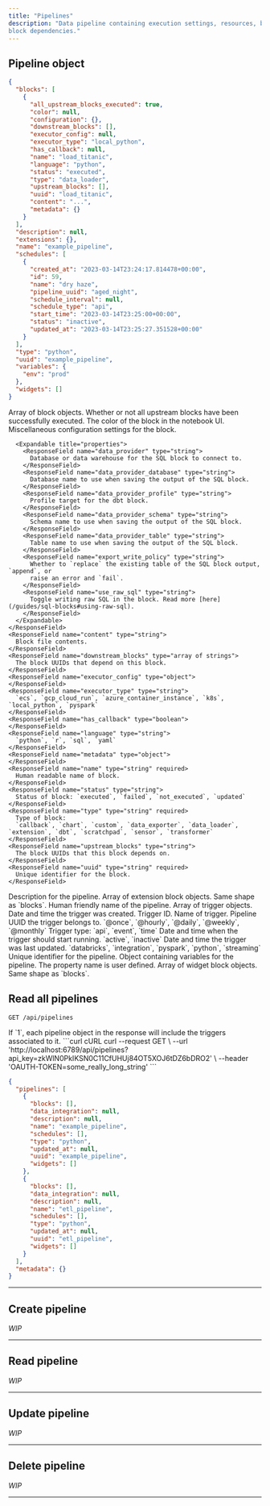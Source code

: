 ```yaml
---
title: "Pipelines"
description: "Data pipeline containing execution settings, resources, block information, and
block dependencies."
---
```


## Pipeline object


```json
{
  "blocks": [
    {
      "all_upstream_blocks_executed": true,
      "color": null,
      "configuration": {},
      "downstream_blocks": [],
      "executor_config": null,
      "executor_type": "local_python",
      "has_callback": null,
      "name": "load_titanic",
      "language": "python",
      "status": "executed",
      "type": "data_loader",
      "upstream_blocks": [],
      "uuid": "load_titanic",
      "content": "...",
      "metadata": {}
    }
  ],
  "description": null,
  "extensions": {},
  "name": "example_pipeline",
  "schedules": [
    {
      "created_at": "2023-03-14T23:24:17.814478+00:00",
      "id": 59,
      "name": "dry haze",
      "pipeline_uuid": "aged_night",
      "schedule_interval": null,
      "schedule_type": "api",
      "start_time": "2023-03-14T23:25:00+00:00",
      "status": "inactive",
      "updated_at": "2023-03-14T23:25:27.351528+00:00"
    }
  ],
  "type": "python",
  "uuid": "example_pipeline",
  "variables": {
    "env": "prod"
  },
  "widgets": []
}
```

<ResponseField name="blocks" type="array of objects">
  Array of block objects.

  <Expandable title="properties">
    <ResponseField name="all_upstream_blocks_executed" type="boolean">
      Whether or not all upstream blocks have been successfully executed.
    </ResponseField>
    <ResponseField name="color" type="string">
      The color of the block in the notebook UI.
    </ResponseField>
    <ResponseField name="configuration" type="object">
      Miscellaneous configuration settings for the block.

      <Expandable title="properties">
        <ResponseField name="data_provider" type="string">
          Database or data warehouse for the SQL block to connect to.
        </ResponseField>
        <ResponseField name="data_provider_database" type="string">
          Database name to use when saving the output of the SQL block.
        </ResponseField>
        <ResponseField name="data_provider_profile" type="string">
          Profile target for the dbt block.
        </ResponseField>
        <ResponseField name="data_provider_schema" type="string">
          Schema name to use when saving the output of the SQL block.
        </ResponseField>
        <ResponseField name="data_provider_table" type="string">
          Table name to use when saving the output of the SQL block.
        </ResponseField>
        <ResponseField name="export_write_policy" type="string">
          Whether to `replace` the existing table of the SQL block output, `append`, or
          raise an error and `fail`.
        </ResponseField>
        <ResponseField name="use_raw_sql" type="string">
          Toggle writing raw SQL in the block. Read more [here](/guides/sql-blocks#using-raw-sql).
        </ResponseField>
      </Expandable>
    </ResponseField>
    <ResponseField name="content" type="string">
      Block file contents.
    </ResponseField>
    <ResponseField name="downstream_blocks" type="array of strings">
      The block UUIDs that depend on this block.
    </ResponseField>
    <ResponseField name="executor_config" type="object">
    </ResponseField>
    <ResponseField name="executor_type" type="string">
      `ecs`, `gcp_cloud_run`, `azure_container_instance`, `k8s`, `local_python`, `pyspark`
    </ResponseField>
    <ResponseField name="has_callback" type="boolean">
    </ResponseField>
    <ResponseField name="language" type="string">
      `python`, `r`, `sql`, `yaml`
    </ResponseField>
    <ResponseField name="metadata" type="object">
    </ResponseField>
    <ResponseField name="name" type="string" required>
      Human readable name of block.
    </ResponseField>
    <ResponseField name="status" type="string">
      Status of block: `executed`, `failed`, `not_executed`, `updated`
    </ResponseField>
    <ResponseField name="type" type="string" required>
      Type of block:
      `callback`, `chart`, `custom`, `data_exporter`, `data_loader`, `extension`, `dbt`, `scratchpad`, `sensor`, `transformer`
    </ResponseField>
    <ResponseField name="upstream_blocks" type="string">
      The block UUIDs that this block depends on.
    </ResponseField>
    <ResponseField name="uuid" type="string" required>
      Unique identifier for the block.
    </ResponseField>
  </Expandable>
</ResponseField>

<ResponseField name="description" type="string">
  Description for the pipeline.
</ResponseField>

<ResponseField name="extensions" type="array of objects">
  Array of extension block objects. Same shape as `blocks`.
</ResponseField>

<ResponseField name="name" type="string" required>
  Human friendly name of the pipeline.
</ResponseField>

<ResponseField name="schedules" type="array of objects" required>
  Array of trigger objects.

  <Expandable title="properties">
    <ResponseField name="created_at" type="string" required>
      Date and time the trigger was created.
    </ResponseField>
    <ResponseField name="id" type="integer" required>
      Trigger ID.
    </ResponseField>
    <ResponseField name="name" type="string" required>
      Name of trigger.
    </ResponseField>
    <ResponseField name="pipeline_uuid" type="string" required>
      Pipeline UUID the trigger belongs to.
    </ResponseField>
    <ResponseField name="schedule_interval" type="string">
      `@once`, `@hourly`, `@daily`, `@weekly`, `@monthly`
    </ResponseField>
    <ResponseField name="schedule_type" type="string" required>
      Trigger type: `api`, `event`, `time`
    </ResponseField>
    <ResponseField name="start_time" type="datetime">
      Date and time when the trigger should start running.
    </ResponseField>
    <ResponseField name="status" type="string" required>
      `active`, `inactive`
    </ResponseField>
    <ResponseField name="updated_at" type="datetime" required>
      Date and time the trigger was last updated.
    </ResponseField>
  </Expandable>
</ResponseField>

<ResponseField name="type" type="string" required>
  `databricks`, `integration`, `pyspark`, `python`, `streaming`
</ResponseField>

<ResponseField name="uuid" type="string" required>
  Unique identifier for the pipeline.
</ResponseField>

<ResponseField name="variables" type="object">
  Object containing variables for the pipeline.

  <Expandable title="properties" defaultOpen="true">
    <ResponseField name="[key]" type="string">
      The property name is user defined.
    </ResponseField>
  </Expandable>
</ResponseField>

<ResponseField name="widgets" type="array of objects">
  Array of widget block objects. Same shape as `blocks`.
</ResponseField>

## Read all pipelines

`GET /api/pipelines`

<ParamField query="include_schedules" type="integer">
  If `1`, each pipeline object in the response will include the triggers associated to it.
</ParamField>

<CodeGroup>
```curl cURL
curl --request GET \
  --url 'http://localhost:6789/api/pipelines?api_key=zkWlN0PkIKSN0C11CfUHUj84OT5XOJ6tDZ6bDRO2' \
  --header 'OAUTH-TOKEN=some_really_long_string'
```
</CodeGroup>

```json
{
  "pipelines": [
    {
      "blocks": [],
      "data_integration": null,
      "description": null,
      "name": "example_pipeline",
      "schedules": [],
      "type": "python",
      "updated_at": null,
      "uuid": "example_pipeline",
      "widgets": []
    },
    {
      "blocks": [],
      "data_integration": null,
      "description": null,
      "name": "etl_pipeline",
      "schedules": [],
      "type": "python",
      "updated_at": null,
      "uuid": "etl_pipeline",
      "widgets": []
    }
  ],
  "metadata": {}
}
```

---

## Create pipeline

*WIP*

---

## Read pipeline

*WIP*

---

## Update pipeline

*WIP*

---

## Delete pipeline

*WIP*

---
